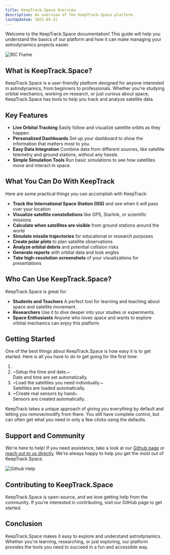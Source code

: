 ```yaml
---
title: KeepTrack.Space Overview
description: An overview of the KeepTrack.Space platform.
lastUpdated: 2025-05-31
---
```



Welcome to the KeepTrack.Space documentation! This guide will help you understand the basics of our platform and how it can make managing your astrodynamics projects easier.

![RIC Frame](../../../assets/overview/1.png)

## What is KeepTrack.Space?

KeepTrack.Space is a user-friendly platform designed for anyone interested in astrodynamics, from beginners to professionals. Whether you're studying orbital mechanics, working on research, or just curious about space, KeepTrack.Space has tools to help you track and analyze satellite data.

## Key Features

- **Live Orbital Tracking** Easily follow and visualize satellite orbits as they happen.
- **Personalized Dashboards** Set up your dashboard to show the information that matters most to you.
- **Easy Data Integration** Combine data from different sources, like satellite telemetry and ground stations, without any hassle.
- **Simple Simulation Tools** Run basic simulations to see how satellites move and interact in space.

## What You Can Do With KeepTrack

Here are some practical things you can accomplish with KeepTrack:

- **Track the International Space Station (ISS)** and see when it will pass over your location
- **Visualize satellite constellations** like GPS, Starlink, or scientific missions
- **Calculate when satellites are visible** from ground stations around the world
- **Simulate missile trajectories** for educational or research purposes
- **Create polar plots** to plan satellite observations
- **Analyze orbital debris** and potential collision risks
- **Generate reports** with orbital data and look angles
- **Take high-resolution screenshots** of your visualizations for presentations

## Who Can Use KeepTrack.Space?

KeepTrack.Space is great for:
- **Students and Teachers** A perfect tool for learning and teaching about space and satellite movement.
- **Researchers** Use it to dive deeper into your studies or experiments.
- **Space Enthusiasts** Anyone who loves space and wants to explore orbital mechanics can enjoy this platform.

## Getting Started

One of the best things about KeepTrack.Space is how easy it is to get started. Here is all you have to do to get going for the first time:
<Steps>
1. <LinkCard
    title="Load the KeepTrack App"
    description="Visit keeptrack.space/app/ to load the 3D app."
    href="https://keeptrack.space/app/"
   />
3. ~Setup the time and date.~
    <br />
    Date and time are set automatically.
4. ~Load the satellites you need individually.~
    <br />
    Satellites are loaded automatically.
5. ~Create real sensors by hand~
    <br />
    Sensors are created automatically.
</Steps>

<Aside type="tip">
    KeepTrack takes a unique approach of giving you everything by default and letting you remove/modify from there. You still have complete control, but can often get what you need in only a few clicks using the defaults.
</Aside>

## Support and Community

We're here to help! If you need assistance, take a look at our [Github page](https://github.com/thkruz/keeptrack.space) or [reach out to us directly](mailto:admin@keeptrack.space). We're always happy to help you get the most out of KeepTrack.Space.

![Github Help](../../../assets/overview/2.png)

## Contributing to KeepTrack.Space

KeepTrack.Space is open-source, and we love getting help from the community. If you're interested in contributing, visit our GitHub page to get started.

## Conclusion

KeepTrack.Space makes it easy to explore and understand astrodynamics. Whether you're learning, researching, or just exploring, our platform provides the tools you need to succeed in a fun and accessible way.